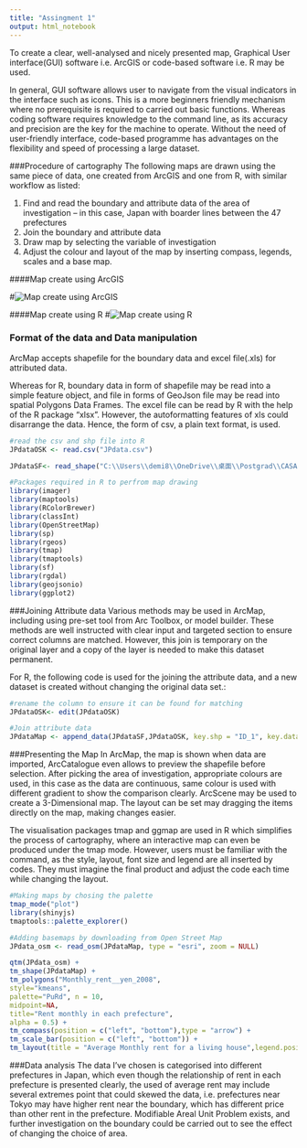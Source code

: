 ```yaml
---
title: "Assingment 1"
output: html_notebook
---
```


To create a clear, well-analysed and nicely presented map, Graphical User interface(GUI) software i.e. ArcGIS or code-based software i.e. R may be used. 

In general, GUI software allows user to navigate from the visual indicators in the interface such as icons. This is a more beginners friendly mechanism where no prerequisite is required to carried out basic functions. Whereas coding software requires knowledge to the command line, as its accuracy and precision are the key for the machine to operate. Without the need of user-friendly interface, code-based programme has advantages on the flexibility and speed of processing a large dataset.




###Procedure of cartography
The following maps are drawn using the same piece of data, one created from ArcGIS and one from R, with similar workflow as listed:

1.	Find and read the boundary and attribute data of the area of investigation – in this case, Japan with boarder lines between the 47 prefectures
2.	Join the boundary and attribute data
3.	Draw map by selecting the variable of investigation
4.	Adjust the colour and layout of the map by inserting compass, legends, scales and a base map.

####Map create using ArcGIS

#![Map create using ArcGIS](Assignment1_ArcMap1.png)

####Map create using R
#![Map create using R](Assignment1_R1.png)






### Format of the data and Data manipulation
ArcMap accepts shapefile for the boundary data and excel file(.xls) for attributed data.

Whereas for R, boundary data in form of shapefile may be read into a simple feature object, and file in forms of GeoJson file may be read into spatial Polygons Data Frames. 
The excel file can be read by R with the help of the R package “xlsx”. However, the autoformatting features of xls could disarrange the data. Hence, the form of csv, a plain text format, is used. 

```r
#read the csv and shp file into R 
JPdataOSK <- read.csv("JPdata.csv")

JPdataSF<- read_shape("C:\\Users\\demi8\\OneDrive\\桌面\\Postgrad\\CASA0005 GIS\\Assignment1\\JPN_adm\\JPN_adm1.shp", as.sf = TRUE)
```


```r
#Packages required in R to perfrom map drawing
library(imager)
library(maptools)
library(RColorBrewer)
library(classInt)
library(OpenStreetMap)
library(sp)
library(rgeos)
library(tmap)
library(tmaptools)
library(sf)
library(rgdal)
library(geojsonio)
library(ggplot2)
```




###Joining Attribute data
Various methods may be used in ArcMap, including using pre-set tool from Arc Toolbox, or model builder. These methods are well instructed with clear input and targeted section to ensure correct columns are matched. However, this join is temporary on the original layer and a copy of the layer is needed to make this dataset permanent.

For R, the following code is used for the joining the attribute data, and a new dataset is created without changing the original data set.:



```r
#rename the column to ensure it can be found for matching
JPdataOSK<- edit(JPdataOSK)

#Join attribute data
JPdataMap <- append_data(JPdataSF,JPdataOSK, key.shp = "ID_1", key.data = "ID_prefecture", ignore.duplicates = TRUE)


```




###Presenting the Map
In ArcMap, the map is shown when data are imported, ArcCatalogue even allows to preview the shapefile before selection. After picking the area of investigation, appropriate colours are used, in this case as the data are continuous, same colour is used with different gradient to show the comparison clearly. ArcScene may be used to create a 3-Dimensional map. The layout can be set may dragging the items directly on the map, making changes easier.

The visualisation packages tmap and ggmap are used in R which simplifies the process of cartography, where an interactive map can even be produced under the tmap mode. However, users must be familiar with the command, as the style, layout, font size and legend are all inserted by codes. They must imagine the final product and adjust the code each time while changing the layout.

```r
#Making maps by chosing the palette
tmap_mode("plot")
library(shinyjs)
tmaptools::palette_explorer()

#Adding basemaps by downloading from Open Street Map
JPdata_osm <- read_osm(JPdataMap, type = "esri", zoom = NULL)

qtm(JPdata_osm) +
tm_shape(JPdataMap) +
tm_polygons("Monthly_rent__yen_2008",
style="kmeans",                                                             
palette="PuRd", n = 10,
midpoint=NA,
title="Rent monthly in each prefecture",
alpha = 0.5) +
tm_compass(position = c("left", "bottom"),type = "arrow") +
tm_scale_bar(position = c("left", "bottom")) +
tm_layout(title = "Average Monthly rent for a living house",legend.position = c("right", "bottom"))
```


###Data analysis
The data I’ve chosen is categorised into different prefectures in Japan, which even though the relationship of rent in each prefecture is presented clearly, the used of average rent may include several extremes point that could skewed the data, i.e. prefectures near Tokyo may have higher rent near the boundary, which has different price than other rent in the prefecture. Modifiable Areal Unit Problem exists, and further investigation on the boundary could be carried out to see the effect of changing the choice of area. 

